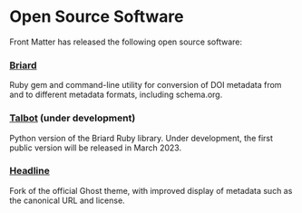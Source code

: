 
# Open Source Software

Front Matter has released the following open source software:

### [Briard](https://github.com/front-matter/briard)

Ruby gem and command-line utility for conversion of DOI metadata from and to different metadata formats, including schema.org.

### [Talbot](https://github.com/front-matter/talbot) (under development)

Python version of the Briard Ruby library. Under development, the first public version will be released in March 2023.

### [Headline](https://github.com/front-matter/Headline)

Fork of the official Ghost theme, with improved display of metadata such as the canonical URL and license.